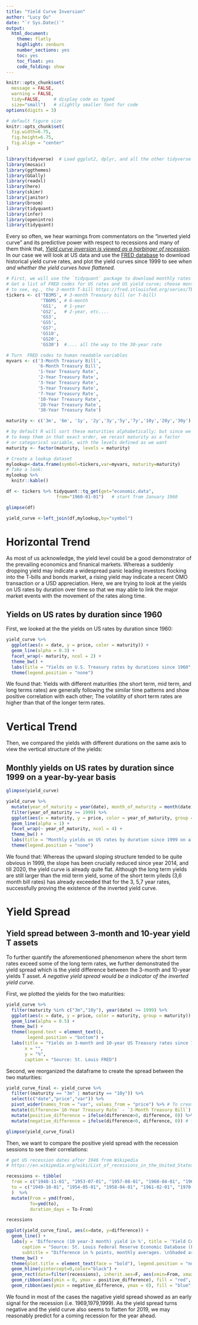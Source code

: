 ```yaml
---
title: "Yield Curve Inversion"
author: "Lucy Qu"
date: "`r Sys.Date()`"
output:
  html_document:
    theme: flatly
    highlight: zenburn
    number_sections: yes
    toc: yes
    toc_float: yes
    code_folding: show
---
```



```r
knitr::opts_chunk$set(
  message = FALSE, 
  warning = FALSE, 
  tidy=FALSE,     # display code as typed
  size="small")   # slightly smaller font for code
options(digits = 3)

# default figure size
knitr::opts_chunk$set(
  fig.width=6.75, 
  fig.height=6.75,
  fig.align = "center"
)
```


```r
library(tidyverse)  # Load ggplot2, dplyr, and all the other tidyverse packages
library(mosaic)
library(ggthemes)
library(GGally)
library(readxl)
library(here)
library(skimr)
library(janitor)
library(broom)
library(tidyquant)
library(infer)
library(openintro)
library(tidyquant)
```



Every so often, we hear warnings from commentators on the "inverted yield curve" and its predictive power with respect to recessions and many of them think that, [*Yield curve inversion is viewed as a harbinger of recession*](https://www.bloomberg.com/news/articles/2019-08-14/u-k-yield-curve-inverts-for-first-time-since-financial-crisis). In our case we will look at US data and use the [FRED database](https://fred.stlouisfed.org/) to download historical yield curve rates, and plot the yield curves since 1999 to see *when and whether the yield curves have flattened.*



```r
# First, we will use the `tidyquant` package to download monthly rates for different durations. 
# Get a list of FRED codes for US rates and US yield curve; choose monthly frequency
# to see, eg., the 3-month T-bill https://fred.stlouisfed.org/series/TB3MS
tickers <- c('TB3MS', # 3-month Treasury bill (or T-bill)
             'TB6MS', # 6-month
             'GS1',   # 1-year
             'GS2',   # 2-year, etc....
             'GS3',
             'GS5',
             'GS7',
             'GS10',
             'GS20',
             'GS30')  #.... all the way to the 30-year rate

# Turn  FRED codes to human readable variables
myvars <- c('3-Month Treasury Bill',
            '6-Month Treasury Bill',
            '1-Year Treasury Rate',
            '2-Year Treasury Rate',
            '3-Year Treasury Rate',
            '5-Year Treasury Rate',
            '7-Year Treasury Rate',
            '10-Year Treasury Rate',
            '20-Year Treasury Rate',
            '30-Year Treasury Rate')

maturity <- c('3m', '6m', '1y', '2y','3y','5y','7y','10y','20y','30y')

# by default R will sort these maturities alphabetically; but since we want
# to keep them in that exact order, we recast maturity as a factor 
# or categorical variable, with the levels defined as we want
maturity <- factor(maturity, levels = maturity)

# Create a lookup dataset
mylookup<-data.frame(symbol=tickers,var=myvars, maturity=maturity)
# Take a look:
mylookup %>% 
  knitr::kable()

df <- tickers %>% tidyquant::tq_get(get="economic.data", 
                   from="1960-01-01")   # start from January 1960

glimpse(df)
```


```r
yield_curve <-left_join(df,mylookup,by="symbol") 
```



# Horizontal Trend

As most of us acknowledge, the yield level could be a good demonstrator of the prevailing economics and finanical markets. Whereas a suddenly dropping yield may indicate a widespread panic leading investors flocking into the T-bills and bonds market, a rising yield may indicate a recent OMO transaction or a USD appreciation. Here, we are trying to look at the yields on US rates by duration over time so that we may able to link the major market events with the movement of the rates along time. 


## Yields on US rates by duration since 1960
First, we looked at the the yields on US rates by duration since 1960: 

```r

yield_curve %>%
  ggplot(aes(x = date, y = price, color = maturity)) +
  geom_line(alpha = 0.3) +
  facet_wrap(~ maturity, ncol = 2) +
  theme_bw() + 
  labs(title = "Yields on U.S. Treasury rates by durations since 1960", caption = "Source: Fed", x = "", y = "") +
  theme(legend.position = "none")

```
We found that: Yields with different maturities (the short term, mid term, and long terms rates) are generally following the similar time patterns and show positive correlation with each other; The volatility of short term rates are higher than that of the longer term rates. 

# Vertical Trend

Then, we compared the yields with different durations on the same axis to view the vertical structure of the yields: 

## Monthly yields on US rates by duration since 1999 on a year-by-year basis

```r

glimpse(yield_curve)

yield_curve %>%
  mutate(year_of_maturity = year(date), month_of_maturity = month(date)) %>%
  filter(year_of_maturity >= 1999) %>%
  ggplot(aes(x = maturity, y = price, color = year_of_maturity, group = month_of_maturity)) +
  geom_line(alpha = 1) +
  facet_wrap(~ year_of_maturity, ncol = 4) +
  theme_bw() + 
  labs(title = "Monthly yields on US rates by duration since 1999 on a year-by-year basis", caption = "Source: Fed", x = "Maturity", y = "Yield (%)") +
  theme(legend.position = "none")


```

We found that: Whereas the upward sloping structure tended to be quite obvious in 1999, the slope has been crucially reduced since year 2014, and till 2020, the yield curve is already quite flat. Although the long term yields are still larger than the mid term yield, some of the short term yileds (3,6 month bill rates) has already exceeded that for the 3, 5,7 year rates, successfully proving the existence of the inverted yield curve. 


# Yield Spread 

## Yield spread between 3-month and 10-year yield T assets

To further quantify the aforementioned phenomenon where the short term rates exceed some of the long term rates, we further demonstrated the yield spread which is the yield difference between the 3-month and 10-year yields T asset. *A negative yield spread would be a indicator of the inverted yield curve.*

First, we plotted the yields for the two maturities: 

```r

yield_curve %>%
  filter(maturity %in% c("3m","10y"), year(date) >= 1999) %>%
  ggplot(aes(x = date, y = price, color = maturity, group = maturity)) +
  geom_line(alpha = 0.5) +
  theme_bw() +
  theme(legend.text = element_text(),
        legend.position = "bottom") +
  labs(title = "Yields on 3-month and 10-year US Treasury rates since 1999", 
       x = "", 
       y = "%", 
       caption = "Source: St. Louis FRED")

```
Second, we reorganized the dataframe to create the spread between the two maturities:

```r

yield_curve_final <- yield_curve %>% 
  filter((maturity == "3m" | maturity == "10y")) %>% 
  select(c("date","price","var")) %>%
  pivot_wider(names_from = "var", values_from = "price") %>% # To create a 3-m and 10-y price for each dates
  mutate(difference=`10-Year Treasury Rate` - `3-Month Treasury Bill`) %>% # create the difference
  mutate(positive_difference = ifelse(difference>0, difference, 0)) %>% # for further plotting the riboon
  mutate(negative_difference = ifelse(difference<0, difference, 0)) # for further plotting the riboon

glimpse(yield_curve_final)
```

Then, we want to compare the positive yield spread with the recession sessions to see their correlations:

```r

# get US recession dates after 1946 from Wikipedia 
# https://en.wikipedia.org/wiki/List_of_recessions_in_the_United_States

recessions <- tibble(
  from = c("1948-11-01", "1953-07-01", "1957-08-01", "1960-04-01", "1969-12-01", "1973-11-01", "1980-01-01","1981-07-01", "1990-07-01", "2001-03-01", "2007-12-01"),  
  to = c("1949-10-01", "1954-05-01", "1958-04-01", "1961-02-01", "1970-11-01", "1975-03-01", "1980-07-01", "1982-11-01", "1991-03-01", "2001-11-01", "2009-06-01") 
  )  %>% 
  mutate(From = ymd(from), 
         To=ymd(to),
         duration_days = To-From)

recessions
```

```r
ggplot(yield_curve_final, aes(x=date, y=difference)) +
  geom_line() +
  labs(y = 'Difference (10 year-3 month) yield in %', title = 'Yield Curve Inversion: 10-year minus 3-month U.S. Treasury Rates', 
      caption = "Source: St. Louis Federal Reserve Economic Database (FRED)", 
      subtitle = "Difference in % points, monthly averages. \nShaded areas correspond to recessions", x="") +
  theme_bw() +
  theme(plot.title = element_text(face = "bold"), legend.position = "none") +
  geom_hline(yintercept=0,color="black") +
  geom_rect(data=filter(recessions), inherit.aes=F, aes(xmin=From, xmax=To, ymin=-Inf, ymax=+Inf), fill='grey', alpha=0.7) +
  geom_ribbon(aes(ymin = 0, ymax = positive_difference), fill = "red", alpha = 0.3) +
  geom_ribbon(aes(ymin = negative_difference, ymax = 0), fill = "blue", alpha = 0.3)

```

We found in most of the cases the nagative yield spread showed as an early signal for the recession (i.e. 1969,1979,1999). As the yield spread turns negative and the yield curve also seems to flatten for 2019, we may reasonably predict for a coming recession for the year ahead. 
